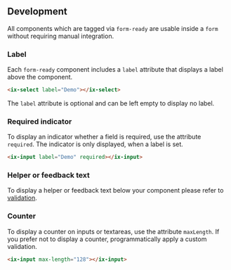 
## Development

All components which are tagged via `form-ready` are usable inside a `form` without requiring manual integration.

### Label

Each `form-ready` component includes a `label` attribute that displays a label above the component.

```html
<ix-select label="Demo"></ix-select>
```

The `label` attribute is optional and can be left empty to display no label.

### Required indicator

To display an indicator whether a field is required, use the attribute `required`. The indicator is only displayed, when a label is set.

```html
<ix-input label="Demo" required></ix-input>
```

### Helper or feedback text

To display a helper or feedback text below your component please refer to [validation](../forms-validation).

### Counter

To display a counter on inputs or textareas, use the attribute `maxLength`. If you prefer not to display a counter, programmatically apply a custom validation.

```html
<ix-input max-length="128"></ix-input>
```
